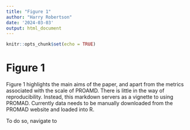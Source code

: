 ```yaml
---
title: "Figure 1"
author: "Harry Robertson"
date: '2024-03-03'
output: html_document
---
```


```r
knitr::opts_chunk$set(echo = TRUE)
```

# Figure 1

Figure 1 highlights the main aims of the paper, and apart from the metrics associated with the scale of PROAMD. There is little in the way of reproducibility. Instead, this markdown servers as a vignette to using PROMAD. Currently data needs to be manually downloaded from the PROMAD website and loaded into R.

To do so, navigate to

```r

```
